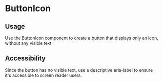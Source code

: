 

<Meta of={ButtonIconStories} />

# ButtonIcon

## Usage

Use the ButtonIcon component to create a button that displays only an icon, without any visible text.

## Accessibility

Since the button has no visible text, use a descriptive aria-label to ensure it's accessible to screen reader users.

<Primary />
<Controls />
<Stories />
